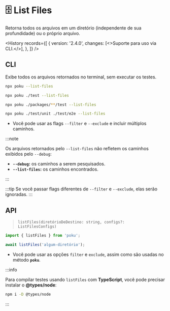 
# 🗄️ List Files

Retorna todos os arquivos em um diretório (independente de sua profundidade) ou o próprio arquivo.

<History
  records={[
    {
      version: '2.4.0',
      changes: [<>Suporte para uso via CLI.</>],
    },
  ]}
/>

## CLI

Exibe todos os arquivos retornados no terminal, sem executar os testes.

```sh
npx poku --list-files
```

```sh
npx poku ./test --list-files
```

```sh
npx poku ./packages/**/test --list-files
```

```sh
npx poku ./test/unit ./test/e2e --list-files
```

- Você pode usar as flags `--filter` e `--exclude` e incluir múltiplos caminhos.

:::note

Os arquivos retornados pelo `--list-files` não refletem os caminhos exibidos pelo `--debug`:

- **`--debug`:** os caminhos a serem pesquisados.
- **`--list-files`:** os caminhos encontrados.

:::

:::tip
Se você passar flags diferentes de `--filter` e `--exclude`, elas serão ignoradas.
:::

## API

> `listFiles(diretórioDeDestino: string, configs?: ListFilesConfigs)`

```ts
import { listFiles } from 'poku';

await listFiles('algum-diretório');
```

- Você pode usar as opções `filter` e `exclude`, assim como são usadas no método **`poku`**.

:::info

Para compilar testes usando `listFiles` com **TypeScript**, você pode precisar instalar o **@types/node**:

```bash
npm i -D @types/node
```

:::
